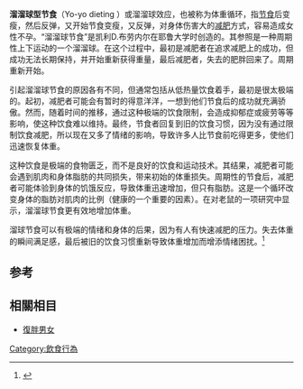 {{Expand|time=2011-03-21T07:07:10+00:00}}
'''溜溜球型节食'''（Yo-yo dieting ）或溜溜球效应，也被称为体重循环，指[[节食|节食]]后变瘦，然后反弹，又开始节食变瘦，又反弹，对身体伤害大的[[减肥|减肥]]方式，容易造成女性不孕。“溜溜球节食”是凯利D.布劳内尔在耶鲁大学时创造的。其参照是一种周期性上下运动的一个溜溜球。在这个过程中，最初是减肥者在追求减肥上的成功，但成功无法长期保持，并开始重新获得重量，最后减肥者，失去的肥胖回来了。周期重新开始。

引起溜溜球节食的原因各有不同，但通常包括从低热量饮食着手，最初是很太极端的。起初，减肥者可能会有暂时的得意洋洋，一想到他们节食后的成功就充满骄傲。然而，随着时间的推移，通过这种极端的饮食限制，会造成抑郁症或疲劳等等影响，使这种饮食难以维持。最终，节食者回复到旧的饮食习惯，因为没有通过限制饮食减肥，所以现在又多了情绪的影响，导致许多人比节食前吃得更多，使他们迅速恢复体重。

这种饮食是极端的食物匮乏，而不是良好的饮食和运动技术。其结果，减肥者可能会遇到肌肉和身体脂肪的共同损失，带来初始的体重损失。周期性的节食后，减肥者可能体验到身体的饥饿反应，导致体重迅速增加，但只有脂肪。这是一个循环改变身体的脂肪对肌肉的比例（健康的一个重要的因素）。在对老鼠的一项研究中显示，溜溜球节食更有效地增加体重。

溜球节食可以有极端的情绪和身体的后果，因为有人有快速减肥的压力。失去体重的瞬间满足感，最后被旧的饮食习惯重新导致体重增加而增添情绪困扰。<ref>{{Cite web |url= http://fit1.cn/html/70/918.htm |title= 什么是溜溜球节食（yo-yo dieting）? |author= FIT1 |date= 2013-03-07 |accessdate= 2013-03-10 |archive-date= 2016-03-04 |archive-url= https://web.archive.org/web/20160304111053/http://fit1.cn/html/70/918.htm |dead-url= no }} </ref>

==参考==
<references/>

==相關相目==
*[[復胖男女|復胖男女]]

[[Category:飲食行為|Category:飲食行為]]